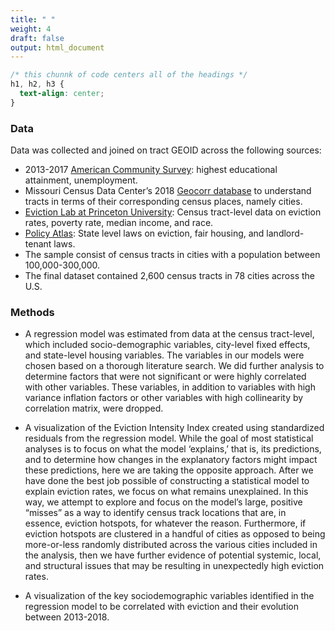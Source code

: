 ```yaml
---
title: " "
weight: 4
draft: false
output: html_document
---
```


```css
/* this chunnk of code centers all of the headings */
h1, h2, h3 {
  text-align: center;
}
```

### Data

Data was collected and joined on tract GEOID across the following sources:

-	2013-2017 [American Community Survey](https://www.census.gov/acs/www/data/data-tables-and-tools/data-profiles/2017/): highest educational attainment, unemployment.
-	Missouri Census Data Center’s 2018 [Geocorr database](http://mcdc.missouri.edu/applications/geocorr.html) to understand tracts in terms of their corresponding census places, namely cities.
-	[Eviction Lab at Princeton University](https://evictionlab.org/): Census tract-level data on eviction rates, poverty rate, median income, and race.
-	[Policy Atlas](https://lawatlas.org/topics): State level laws on eviction, fair housing, and landlord-tenant laws.
-	The sample consist of census tracts in cities with a population between 100,000-300,000.
-	The final dataset contained 2,600 census tracts in 78 cities across the U.S.

### Methods

* A regression model was estimated from data at the census tract-level, which included socio-demographic variables, city-level fixed effects, and state-level housing variables. The variables in our models were chosen based on a thorough literature search. We did further analysis to determine factors that were not significant or were highly correlated with other variables. These variables, in addition to variables with high variance inflation factors or other variables with high collinearity by correlation matrix, were dropped.

* A visualization of the Eviction Intensity Index created using standardized residuals from the regression model. While the goal of most statistical analyses is to focus on what the model ‘explains,’ that is, its predictions, and to determine how changes in the explanatory factors might impact these predictions, here we are taking the opposite approach. After we have done the best job possible of constructing a statistical model to explain eviction rates, we focus on what remains unexplained. In this way, we attempt to explore and focus on the model’s large, positive “misses” as a way to identify census track locations that are, in essence, eviction hotspots, for whatever the reason. Furthermore, if eviction hotspots are clustered in a handful of cities as opposed to being more-or-less randomly distributed across the various cities included in the analysis, then we have further evidence of potential systemic, local, and structural issues that may be resulting in unexpectedly high eviction rates.

* A visualization of the key sociodemographic variables identified in the regression model to be correlated with eviction and their evolution between 2013-2018.
